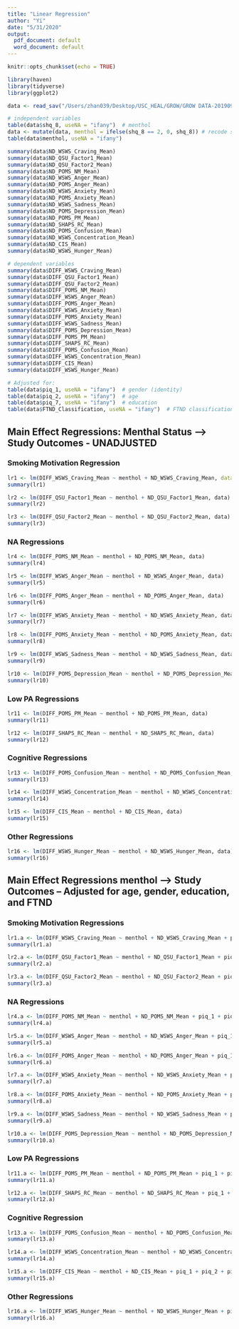 ```yaml
---
title: "Linear Regression"
author: "Yi"
date: "5/31/2020"
output:
  pdf_document: default
  word_document: default
---
```


```r
knitr::opts_chunk$set(echo = TRUE)
```

```r
library(haven)
library(tidyverse)
library(ggplot2)
```

```r
data <- read_sav("/Users/zhan039/Desktop/USC_HEAL/GROW/GROW DATA-20190920T175512Z-001/GROW DATA/REDCap_wTeleform_Merged (scored + sorted)_06212018 (No 2nd survey) with DIFF.sav")
```

```r
# independent variables
table(data$shq_8, useNA = "ifany")  # menthol
data <- mutate(data, menthol = ifelse(shq_8 == 2, 0, shq_8)) # recode shq_8 as 0 and 1
table(data$menthol, useNA = "ifany") 

summary(data$ND_WSWS_Craving_Mean)
summary(data$ND_QSU_Factor1_Mean)
summary(data$ND_QSU_Factor2_Mean)
summary(data$ND_POMS_NM_Mean)
summary(data$ND_WSWS_Anger_Mean)
summary(data$ND_POMS_Anger_Mean)
summary(data$ND_WSWS_Anxiety_Mean)
summary(data$ND_POMS_Anxiety_Mean)
summary(data$ND_WSWS_Sadness_Mean)
summary(data$ND_POMS_Depression_Mean)
summary(data$ND_POMS_PM_Mean)
summary(data$ND_SHAPS_RC_Mean)
summary(data$ND_POMS_Confusion_Mean)
summary(data$ND_WSWS_Concentration_Mean)
summary(data$ND_CIS_Mean)
summary(data$ND_WSWS_Hunger_Mean)

# dependent variables
summary(data$DIFF_WSWS_Craving_Mean) 
summary(data$DIFF_QSU_Factor1_Mean)
summary(data$DIFF_QSU_Factor2_Mean)
summary(data$DIFF_POMS_NM_Mean)
summary(data$DIFF_WSWS_Anger_Mean)
summary(data$DIFF_POMS_Anger_Mean)
summary(data$DIFF_WSWS_Anxiety_Mean)
summary(data$DIFF_POMS_Anxiety_Mean)
summary(data$DIFF_WSWS_Sadness_Mean)
summary(data$DIFF_POMS_Depression_Mean)
summary(data$DIFF_POMS_PM_Mean)
summary(data$DIFF_SHAPS_RC_Mean)
summary(data$DIFF_POMS_Confusion_Mean)
summary(data$DIFF_WSWS_Concentration_Mean)
summary(data$DIFF_CIS_Mean)
summary(data$DIFF_WSWS_Hunger_Mean)

# Adjusted for:
table(data$piq_1, useNA = "ifany")  # gender (identity)
table(data$piq_2, useNA = "ifany")  # age
table(data$piq_7, useNA = "ifany")  # education
table(data$FTND_Classification, useNA = "ifany")  # FTND classification

```

## Main Effect Regressions: Menthal Status --> Study Outcomes - UNADJUSTED
### Smoking Motivation Regression
```r
lr1 <- lm(DIFF_WSWS_Craving_Mean ~ menthol + ND_WSWS_Craving_Mean, data = data)
summary(lr1)
```

```r
lr2 <- lm(DIFF_QSU_Factor1_Mean ~ menthol + ND_QSU_Factor1_Mean, data)
summary(lr2)
```

```r
lr3 <- lm(DIFF_QSU_Factor2_Mean ~ menthol + ND_QSU_Factor2_Mean, data)
summary(lr3)
```

### NA Regressions
```r
lr4 <- lm(DIFF_POMS_NM_Mean ~ menthol + ND_POMS_NM_Mean, data)
summary(lr4)
```

```r
lr5 <- lm(DIFF_WSWS_Anger_Mean ~ menthol + ND_WSWS_Anger_Mean, data)
summary(lr5)
```

```r
lr6 <- lm(DIFF_POMS_Anger_Mean ~ menthol + ND_POMS_Anger_Mean, data)
summary(lr6)
```

```r
lr7 <- lm(DIFF_WSWS_Anxiety_Mean ~ menthol + ND_WSWS_Anxiety_Mean, data)
summary(lr7)
```

```r
lr8 <- lm(DIFF_POMS_Anxiety_Mean ~ menthol + ND_POMS_Anxiety_Mean, data)
summary(lr8)
```

```r
lr9 <- lm(DIFF_WSWS_Sadness_Mean ~ menthol + ND_WSWS_Sadness_Mean, data)
summary(lr9)
```

```r
lr10 <- lm(DIFF_POMS_Depression_Mean ~ menthol + ND_POMS_Depression_Mean, data)
summary(lr10)
```

### Low PA Regressions
```r
lr11 <- lm(DIFF_POMS_PM_Mean ~ menthol + ND_POMS_PM_Mean, data)
summary(lr11)
```

```r
lr12 <- lm(DIFF_SHAPS_RC_Mean ~ menthol + ND_SHAPS_RC_Mean, data)
summary(lr12)
```

### Cognitive Regressions
```r
lr13 <- lm(DIFF_POMS_Confusion_Mean ~ menthol + ND_POMS_Confusion_Mean, data)
summary(lr13)
```

```r
lr14 <- lm(DIFF_WSWS_Concentration_Mean ~ menthol + ND_WSWS_Concentration_Mean, data)
summary(lr14)
```

```r
lr15 <- lm(DIFF_CIS_Mean ~ menthol + ND_CIS_Mean, data)
summary(lr15)
```

### Other Regressions
```r
lr16 <- lm(DIFF_WSWS_Hunger_Mean ~ menthol + ND_WSWS_Hunger_Mean, data)
summary(lr16)
```

## Main Effect Regressions menthol --> Study Outcomes -- Adjusted for age, gender, education, and FTND
### Smoking Motivation Regressions
```r
lr1.a <- lm(DIFF_WSWS_Craving_Mean ~ menthol + ND_WSWS_Craving_Mean + piq_1 + piq_2 + piq_7 + FTND_Classification, data = data)
summary(lr1.a)
```

```r
lr2.a <- lm(DIFF_QSU_Factor1_Mean ~ menthol + ND_QSU_Factor1_Mean + piq_1 + piq_2 + piq_7 + FTND_Classification, data)
summary(lr2.a)
```

```r
lr3.a <- lm(DIFF_QSU_Factor2_Mean ~ menthol + ND_QSU_Factor2_Mean + piq_1 + piq_2 + piq_7 + FTND_Classification, data)
summary(lr3.a)
```

### NA Regressions
```r
lr4.a <- lm(DIFF_POMS_NM_Mean ~ menthol + ND_POMS_NM_Mean + piq_1 + piq_2 + piq_7 + FTND_Classification, data)
summary(lr4.a)
```

```r
lr5.a <- lm(DIFF_WSWS_Anger_Mean ~ menthol + ND_WSWS_Anger_Mean + piq_1 + piq_2 + piq_7 + FTND_Classification, data)
summary(lr5.a)
```

```r
lr6.a <- lm(DIFF_POMS_Anger_Mean ~ menthol + ND_POMS_Anger_Mean + piq_1 + piq_2 + piq_7 + FTND_Classification, data)
summary(lr6.a)
```

```r
lr7.a <- lm(DIFF_WSWS_Anxiety_Mean ~ menthol + ND_WSWS_Anxiety_Mean + piq_1 + piq_2 + piq_7 + FTND_Classification, data)
summary(lr7.a)
```

```r
lr8.a <- lm(DIFF_POMS_Anxiety_Mean ~ menthol + ND_POMS_Anxiety_Mean + piq_1 + piq_2 + piq_7 + FTND_Classification, data)
summary(lr8.a)
```

```r
lr9.a <- lm(DIFF_WSWS_Sadness_Mean ~ menthol + ND_WSWS_Sadness_Mean + piq_1 + piq_2 + piq_7 + FTND_Classification, data)
summary(lr9.a)
```

```r
lr10.a <- lm(DIFF_POMS_Depression_Mean ~ menthol + ND_POMS_Depression_Mean + piq_1 + piq_2 + piq_7 + FTND_Classification, data)
summary(lr10.a)
```

### Low PA Regressions
```r
lr11.a <- lm(DIFF_POMS_PM_Mean ~ menthol + ND_POMS_PM_Mean + piq_1 + piq_2 + piq_7 + FTND_Classification, data)
summary(lr11.a)
```

```r
lr12.a <- lm(DIFF_SHAPS_RC_Mean ~ menthol + ND_SHAPS_RC_Mean + piq_1 + piq_2 + piq_7 + FTND_Classification, data)
summary(lr12.a)
```

### Cognitive Regression
```r
lr13.a <- lm(DIFF_POMS_Confusion_Mean ~ menthol + ND_POMS_Confusion_Mean + piq_1 + piq_2 + piq_7 + FTND_Classification, data)
summary(lr13.a)
```

```r
lr14.a <- lm(DIFF_WSWS_Concentration_Mean ~ menthol + ND_WSWS_Concentration_Mean + piq_1 + piq_2 + piq_7 + FTND_Classification, data)
summary(lr14.a)
```

```r
lr15.a <- lm(DIFF_CIS_Mean ~ menthol + ND_CIS_Mean + piq_1 + piq_2 + piq_7 + FTND_Classification, data)
summary(lr15.a)
```

### Other Regressions
```r
lr16.a <- lm(DIFF_WSWS_Hunger_Mean ~ menthol + ND_WSWS_Hunger_Mean + piq_1 + piq_2 + piq_7 + FTND_Classification, data)
summary(lr16.a)
```

